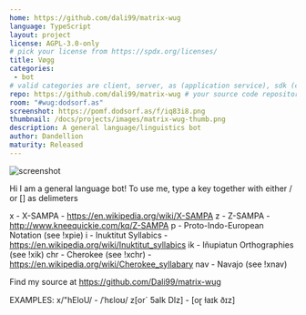 ```yaml
---
home: https://github.com/dali99/matrix-wug
language: TypeScript
layout: project
license: AGPL-3.0-only
# pick your license from https://spdx.org/licenses/
title: Vøgg
categories: 
 - bot
# valid categories are client, server, as (application service), sdk (client sdk), bot, and other
repo: https://github.com/dali99/matrix-wug # your source code repository
room: "#wug:dodsorf.as"
screenshot: https://pomf.dodsorf.as/f/iq83i8.png
thumbnail: /docs/projects/images/matrix-wug-thumb.png
description: A general language/linguistics bot
author: Dandellion
maturity: Released
---
```


![screenshot](/docs/projects/images/matrix-wug.png "{{ page.title }}")


Hi I am a general language bot!
To use me, type a key together with either / or [] as delimeters

x - X-SAMPA - https://en.wikipedia.org/wiki/X-SAMPA
z - Z-SAMPA - http://www.kneequickie.com/kq/Z-SAMPA
p - Proto-Indo-European Notation (see !xpie)
i - Inuktitut Syllabics - https://en.wikipedia.org/wiki/Inuktitut_syllabics
ik - Iñupiatun Orthographies (see !xik)
chr - Cherokee (see !xchr) - https://en.wikipedia.org/wiki/Cherokee_syllabary
nav - Navajo (see !xnav)

Find my source at https://github.com/Dali99/matrix-wug

EXAMPLES:
x/"hEloU/ - /ˈhɛloʊ/
z[or` 5aIk DIz] - [oɽ ɫaɪk ðɪz]
